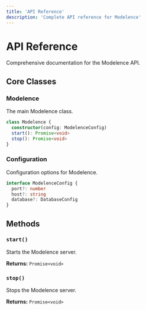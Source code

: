 ```yaml
---
title: 'API Reference'
description: 'Complete API reference for Modelence'
---
```


# API Reference

Comprehensive documentation for the Modelence API.

## Core Classes

### Modelence

The main Modelence class.

```typescript
class Modelence {
  constructor(config: ModelenceConfig)
  start(): Promise<void>
  stop(): Promise<void>
}
```

### Configuration

Configuration options for Modelence.

```typescript
interface ModelenceConfig {
  port?: number
  host?: string
  database?: DatabaseConfig
}
```

## Methods

### `start()`

Starts the Modelence server.

**Returns:** `Promise<void>`

### `stop()`

Stops the Modelence server.

**Returns:** `Promise<void>` 